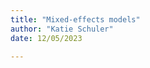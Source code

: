 ```yaml
---
title: "Mixed-effects models"
author: "Katie Schuler"
date: 12/05/2023

---
```


::: {.callout-warning title="Under Construction"}
:::